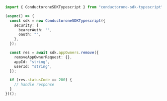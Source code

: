```typescript C1ApiAppV1AppOwnersRemove.ts
import { ConductoroneSDKTypescript } from "conductorone-sdk-typescript";

(async() => {
  const sdk = new ConductoroneSDKTypescript({
    security: {
      bearerAuth: "",
      oauth: "",
    },
  });

  const res = await sdk.appOwners.remove({
    removeAppOwnerRequest: {},
    appId: "string",
    userId: "string",
  });

  if (res.statusCode == 200) {
    // handle response
  }
})();
```
